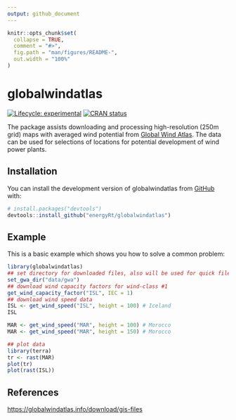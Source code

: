 ```yaml
---
output: github_document
---
```


<!-- README.md is generated from README.Rmd. Please edit that file -->

```r
knitr::opts_chunk$set(
  collapse = TRUE,
  comment = "#>",
  fig.path = "man/figures/README-",
  out.width = "100%"
)
```

# globalwindatlas

<!-- badges: start -->

[![Lifecycle: experimental](https://img.shields.io/badge/lifecycle-experimental-orange.svg)](https://lifecycle.r-lib.org/articles/stages.html#experimental) [![CRAN status](https://www.r-pkg.org/badges/version/globalwindatlas)](https://CRAN.R-project.org/package=globalwindatlas)

<!-- badges: end -->

The package assists downloading and processing high-resolution (250m grid) maps with averaged wind potential from [Global Wind Atlas](https://globalwindatlas.info). The data can be used for selections of locations for potential development of wind power plants.  

## Installation

You can install the development version of globalwindatlas from [GitHub](https://github.com/) with:

``` r
# install.packages("devtools")
devtools::install_github("energyRt/globalwindatlas")
```

## Example

This is a basic example which shows you how to solve a common problem:

```r
library(globalwindatlas)
## set directory for downloaded files, also will be used for quick files access
set_gwa_dir("data/gwa")
## download wind capacity factors for wind-class #1
get_wind_capacity_factor("ISL", IEC = 1)
## download wind speed data
ISL <- get_wind_speed("ISL", height = 100) # Iceland
ISL

MAR <- get_wind_speed("MAR", height = 100) # Morocco
MAR <- get_wind_speed("MAR", height = 150) # Morocco

## plot data
library(terra)
tr <- rast(MAR)
plot(tr)
plot(rast(ISL))

```

## References

<https://globalwindatlas.info/download/gis-files>
